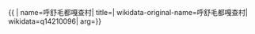 {{ {{{1|PRC admin/showdata}}}|
name=呼舒毛都嘎查村|
title=|
wikidata-original-name=呼舒毛都嘎查村|
wikidata=q14210096|
arg={{{arg|}}}}}